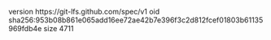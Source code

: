 version https://git-lfs.github.com/spec/v1
oid sha256:953b08b861e065add16ee72ae42b7e396f3c2d812fcef01803b61135969fdb4e
size 4711

